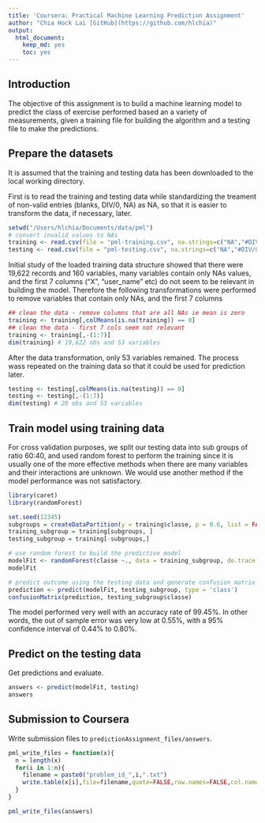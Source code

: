 ```yaml
---
title: 'Coursera: Practical Machine Learning Prediction Assignment'
author: "Chia Hock Lai [GitHub](https://github.com/hlchia)"
output:
  html_document:
    keep_md: yes
    toc: yes
---
```

## Introduction
The objective of this assignment is to build a machine learning model to predict the class of exercise performed based an a variety of measurements, given a training file for building the algorithm and a testing file to make the predictions.


## Prepare the datasets

It is assumed that the training and testing data has been downloaded to the local working directory.

First is to read the training and testing data while standardizing the treament of non-valid entries (blanks, DIV/0, NA) as NA, so that it is easier to transform the data, if necessary, later.

```r
setwd("/Users/hlchia/Documents/data/pml")
# convert invalid values to NAs
training <- read.csv(file = "pml-training.csv", na.strings=c("NA","#DIV/0!","", "NULL"))
testing <- read.csv(file = "pml-testing.csv", na.strings=c("NA","#DIV/0!","", "NULL"))
```

Initial study of the loaded training data structure showed that there were 19,622 records and 160 variables, many variables contain only NAs values, and the first 7 columns ("X", "user_name" etc) do not seem to be relevant in building the model. Therefore the following transformations were performed to remove variables that contain only NAs, and the first 7 columns

```r
## clean the data - remove columns that are all NAs ie mean is zero
training <- training[,colMeans(is.na(training)) == 0] 
## clean the data - first 7 cols seem not relevant
training <- training[,-(1:7)] 
dim(training) # 19,622 obs and 53 variables
```

After the data transformation, only 53 variables remained. The process wass repeated on the training data so that it could be used for prediction later.

```r
testing <- testing[,colMeans(is.na(testing)) == 0] 
testing <- testing[,-(1:7)] 
dim(testing) # 20 obs and 53 variables
```

## Train model using training data

For cross validation purposes, we split our testing data into sub groups of ratio 60:40, and used random forest to perform the training since it is usually one of the more effective methods when there are many variables and their interactions are unknown. We would use another method if the model performance was not satisfactory. 

```r
library(caret)
library(randomForest)

set.seed(12345)
subgroups = createDataPartition(y = training$classe, p = 0.6, list = FALSE)
training_subgroup = training[subgroups, ]
testing_subgroup = training[-subgroups,]

# use random forest to build the predictive model
modelFit <- randomForest(classe ~., data = training_subgroup, do.trace = 10)
modelFit

# predict outcome using the testing data and generate confusion matrix to see model perforamce
prediction <- predict(modelFit, testing_subgroup, type = 'class')
confusionMatrix(prediction, testing_subgroup$classe)
```

The model performed very well with an accuracy rate of 99.45%. In other words, the out of sample error was very low at 0.55%, with a 95% confidence interval of 0.44% to 0.80%.

## Predict on the testing data

Get predictions and evaluate.

```r
answers <- predict(modelFit, testing)
answers

```

## Submission to Coursera

Write submission files to `predictionAssignment_files/answers`.

```r
pml_write_files = function(x){
  n = length(x)
  for(i in 1:n){
    filename = paste0("problem_id_",i,".txt")
    write.table(x[i],file=filename,quote=FALSE,row.names=FALSE,col.names=FALSE)
  }
}

pml_write_files(answers)
```